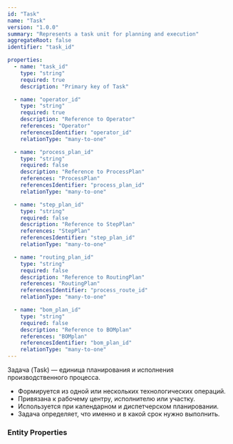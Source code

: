 ```yaml
---
id: "Task"
name: "Task"
version: "1.0.0"
summary: "Represents a task unit for planning and execution"
aggregateRoot: false
identifier: "task_id"

properties:
  - name: "task_id"
    type: "string"
    required: true
    description: "Primary key of Task"

  - name: "operator_id"
    type: "string"
    required: true
    description: "Reference to Operator"
    references: "Operator"
    referencesIdentifier: "operator_id"
    relationType: "many-to-one"

  - name: "process_plan_id"
    type: "string"
    required: false
    description: "Reference to ProcessPlan"
    references: "ProcessPlan"
    referencesIdentifier: "process_plan_id"
    relationType: "many-to-one"

  - name: "step_plan_id"
    type: "string"
    required: false
    description: "Reference to StepPlan"
    references: "StepPlan"
    referencesIdentifier: "step_plan_id"
    relationType: "many-to-one"

  - name: "routing_plan_id"
    type: "string"
    required: false
    description: "Reference to RoutingPlan"
    references: "RoutingPlan"
    referencesIdentifier: "process_route_id"
    relationType: "many-to-one"

  - name: "bom_plan_id"
    type: "string"
    required: false
    description: "Reference to BOMplan"
    references: "BOMplan"
    referencesIdentifier: "bom_plan_id"
    relationType: "many-to-one"
---
```


Задача (Task) — единица планирования и исполнения производственного процесса.

- Формируется из одной или нескольких технологических операций.
- Привязана к рабочему центру, исполнителю или участку.
- Используется при календарном и диспетчерском планировании.
- Задача определяет, что именно и в какой срок нужно выполнить.

### Entity Properties
<EntityPropertiesTable />
